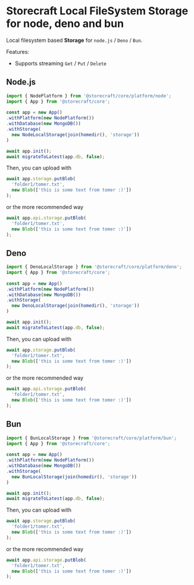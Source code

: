 # **Storecraft** Local FileSystem Storage for node, deno and bun

Local filesystem based **Storage** for `node.js` / `Deno` / `Bun`.

Features:
- Supports streaming `Get` / `Put` / `Delete`

## Node.js

```ts
import { NodePlatform } from '@storecraft/core/platform/node';
import { App } from '@storecraft/core';
 
const app = new App()
.withPlatform(new NodePlatform())
.withDatabase(new MongoDB())
.withStorage(
  new NodeLocalStorage(join(homedir(), 'storage'))
)

await app.init();
await migrateToLatest(app.db, false);
```

Then, you can upload with

```js
await app.storage.putBlob(
  'folder1/tomer.txt',
  new Blob(['this is some text from tomer :)'])
);
```

or the more recommended way

```js
await app.api.storage.putBlob(
  'folder1/tomer.txt',
  new Blob(['this is some text from tomer :)'])
);
```

## Deno

```ts
import { DenoLocalStorage } from '@storecraft/core/platform/deno';
import { App } from '@storecraft/core';
 
const app = new App()
.withPlatform(new NodePlatform())
.withDatabase(new MongoDB())
.withStorage(
  new DenoLocalStorage(join(homedir(), 'storage'))
)

await app.init();
await migrateToLatest(app.db, false);
```

Then, you can upload with

```js
await app.storage.putBlob(
  'folder1/tomer.txt',
  new Blob(['this is some text from tomer :)'])
);
```

or the more recommended way

```js
await app.api.storage.putBlob(
  'folder1/tomer.txt',
  new Blob(['this is some text from tomer :)'])
);
```

## Bun

```ts
import { BunLocalStorage } from '@storecraft/core/platform/bun';
import { App } from '@storecraft/core';
 
const app = new App()
.withPlatform(new NodePlatform())
.withDatabase(new MongoDB())
.withStorage(
  new BunLocalStorage(join(homedir(), 'storage'))
)

await app.init();
await migrateToLatest(app.db, false);
```

Then, you can upload with

```js
await app.storage.putBlob(
  'folder1/tomer.txt',
  new Blob(['this is some text from tomer :)'])
);
```

or the more recommended way

```js
await app.api.storage.putBlob(
  'folder1/tomer.txt',
  new Blob(['this is some text from tomer :)'])
);
```
